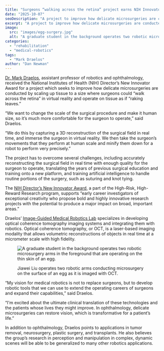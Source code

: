 ```yaml
---
title: "Surgeons “walking across the retina” project earns NIH Innovator Award"
date: "2025-10-07"
seoDescription: "A project to improve how delicate microsurgeries are conducted by scaling up tissue in virtual reality could advance medicine."
excerpt: "A project to improve how delicate microsurgeries are conducted by scaling up tissue in virtual reality could advance medicine."
image:
  src: "images/egg-surgery.jpg"
  alt: "A graduate student in the background operates two robotic microsurgery arms in the foreground that are operating on the thin skin of an egg."
categories:
  - "rehabilitation"
  - "medical-robotics"
tags:
  - "Mark Draelos"
author: "Dan Newman"
---
```

<VideoCenter url="https://youtu.be/OPR3Mpybgo4" />

[Dr. Mark Draelos](https://robotics.umich.edu/people/faculty/mark-draelos/), assistant professor of robotics and ophthalmology, received the National Institutes of Health (NIH) Director’s New Innovator Award for a project which seeks to improve how delicate microsurgeries are conducted by scaling up tissue to a size where surgeons could “walk across the retina” in virtual reality and operate on tissue as if “raking leaves.”

“We want to change the scale of the surgical procedure and make it human size, so it’s much more comfortable for the surgeon to operate,” said Draelos.

“We do this by capturing a 3D reconstruction of the surgical field in real time, and immerse the surgeon in virtual reality. We then take the surgeon’s movements that they perform at human scale and minify them down for a robot to perform very precisely.”

The project has to overcome several challenges, including accurately reconstructing the surgical field in real time with enough quality for the surgeon to operate, translating the years of previous surgical education and training onto a new platform, and training artificial intelligence to handle routine portions of the surgery, such as suturing and knot tying.

The [NIH Director’s New Innovator Award](https://commonfund.nih.gov/newinnovator), a part of the High-Risk, High-Reward Research program, supports “early career investigators of exceptional creativity who propose bold and highly innovative research projects with the potential to produce a major impact on broad, important areas.”

Draelos’ [Image-Guided Medical Robotics Lab](https://medical.robotics.umich.edu) specializes in developing optical coherence tomography imaging systems and integrating them with robotics. Optical coherence tomography, or OCT, is a laser-based imaging modality that allows volumetric reconstructions of objects in real time at a micrometer scale with high fidelity.

<figure>

  ![A graduate student in the background operates two robotic microsurgery arms in the foreground that are operating on the thin skin of an egg.](images/egg-surgery.jpg)

  <figcaption>Jiawei Liu operates two robotic arms conducting microsurgery on the surface of an egg as it is imaged with OCT.</figcaption>
</figure>

“My vision for medical robotics is not to replace surgeons, but to develop robotic tools that we can use to extend the operating careers of surgeons and expand their capabilities,” said Draelos.

“I'm excited about the ultimate clinical translation of these technologies and the patients whose lives they might improve. In ophthalmology, delicate microsurgeries can restore vision, which is transformative for a patient’s life.”

In addition to ophthalmology, Draelos points to applications in tumor removal, neurosurgery, plastic surgery, and transplants. He also believes the group’s research in perception and manipulation in complex, dynamic scenes will be able to be generalized to many other robotics applications.